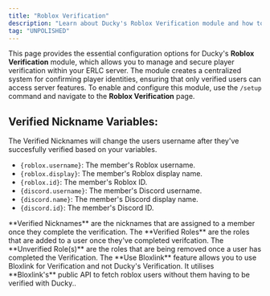 ```yaml
---
title: "Roblox Verification"
description: "Learn about Ducky's Roblox Verification module and how to configure it."
tag: "UNPOLISHED"
---
```


This page provides the essential configuration options for Ducky's **Roblox Verification** module, which allows you to manage and secure player verification within your ERLC server. The module creates a centralized system for confirming player identities, ensuring that only verified users can access server features. To enable and configure this module, use the `/setup` command and navigate to the **Roblox Verification** page.

## **Verified Nickname Variables:**

The Verified Nicknames will change the users username after they've succesfully verified based on your variables.

- `{roblox.username}`: The member's Roblox username.
- `{roblox.display}`: The member's Roblox display name.
- `{roblox.id}`: The member's Roblox ID.
- `{discord.username}`: The member's Discord username.
- `{discord.name}`: The member's Discord display name.
- `{discord.id}`: The member's Discord ID.

<Steps>
  <Step title=" Verified Nickname" titleSize="h2">
    **Verified Nicknames** are the nicknames that are assigned to a member once they complete the verification.
  </Step>
  <Step title="Verified Roles:" titleSize="h2">
    The **Verified Roles** are the roles that are added to a user once they've completed verifcation.
  </Step>
  <Step title="Unverified Roles:" titleSize="h2">
    The **Unverified Role(s)** are the roles that are being removed once a user has completed the Verification.
  </Step>
  <Step title="Use Bloxlink" titleSize="h2">
    The **Use Bloxlink** feature allows you to use Bloxlink for Verification and not Ducky's Verification. It utilises **Bloxlink's** public API to fetch roblox users without them having to be verified with Ducky..
  </Step>
</Steps>